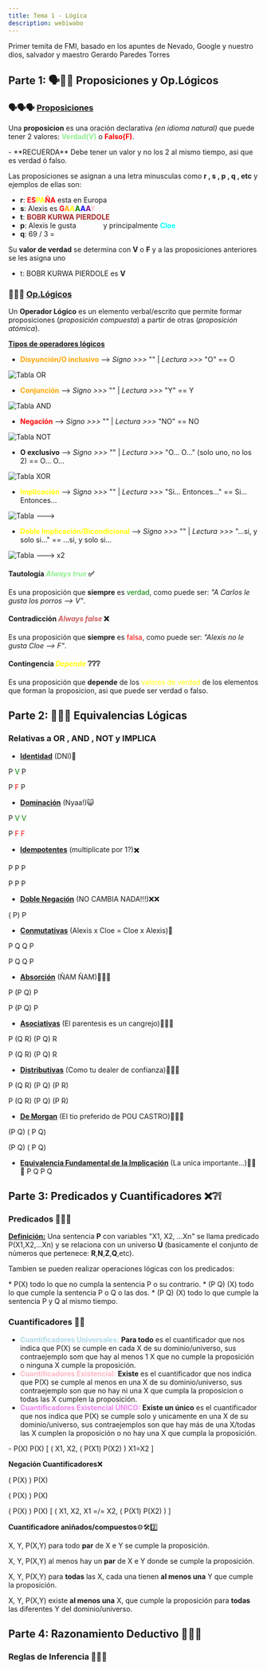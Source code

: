 ```yaml
---
title: Tema 1 - Lógica
description: webiwabo
---
```



Primer temita de FMI, basado en los apuntes de Nevado, Google y nuestro dios, salvador y maestro Gerardo Paredes Torres

## Parte 1: 🗣️🟰🧮 Proposiciones y Op.Lógicos

### 🗣️🗣️🗣️ <u>Proposiciones</u>

Una **proposicion** es una oración declarativa *(en idioma natural)* que puede tener 2 valores: **<span style="color:lightgreen">Verdad(V)</span>** o **<span style="color:red">Falso(F)</span>**.

<Aside>
  - **RECUERDA** Debe tener un valor y no los 2 al mismo tiempo, asi que es verdad ó falso.
</Aside>

Las proposiciones se asignan a una letra minusculas como **r , s , p , q , etc** y ejemplos de ellas son:

- **r**: **<span style="color:red">ES</span>****<span style="color:yellow">PA</span>****<span style="color:red">ÑA</span>** esta en Europa
- **s**: Alexis es **<span style="color:red">G</span>****<span style="color:orange">A</span>****<span style="color:yellow">A</span>****<span style="color:green">A</span>****<span style="color:blue">A</span>****<span style="color:purple">A</span>****<span style="color:pink">Y</span>**
- **t**: **<span style="color:brown">BOBR KURWA PIERDOLE</span>**
- **p**: Alexis le gusta **<span style="color:white">Blanca</span>** y principalmente **<span style="color:cyan">Cloe</span>**
- **q**: 69 / 3 = <Latex formula="\nexists"/>

Su **valor de verdad** se determina con **V** o **F** y a las proposiciones anteriores se les asigna uno

- t: BOBR KURWA PIERDOLE es **V**

### 🧮🧮🧮 <u>Op.Lógicos</u>

Un **Operador Lógico** es un elemento verbal/escrito que permite formar proposiciones (*proposición compuesta*) a partir de otras (*proposición atómica*).

**<u> Tipos de operadores lógicos </u>**

* **<span style="color:orange">Disyunción/O inclusivo</span>** --> *Signo >>>* "<Latex formula="\lor"/>" | *Lectura >>>* "O"
<Latex formula="\Longrightarrow"/> <Latex formula="\lor"/> == O

![Tabla OR](@assets/tabla_or.webp)

* **<span style="color:orange">Conjunción</span>** --> *Signo >>>* "<Latex formula="\land"/>" | *Lectura >>>* "Y"
<Latex formula="\Longrightarrow"/> <Latex formula="\land"/> == Y

![Tabla AND](@assets/tabla_and.webp)

* **<span style="color:red">Negación</span>** --> *Signo >>>* "<Latex formula="\neg"/>" | *Lectura >>>* "NO"
<Latex formula="\Longrightarrow"/> <Latex formula="\neg"/> == NO

![Tabla NOT](@assets/tabla_not.webp)

* **O exclusivo** --> *Signo >>>* "<Latex formula="\oplus"/>" | *Lectura >>>* "O... O..." (solo uno, no los 2)
<Latex formula="\Longrightarrow"/> <Latex formula="\oplus"/> == O... O...

![Tabla XOR](@assets/tabla_xor.jpg)

* **<span style="color:yellow">Implicación</span>** --> *Signo >>>* "<Latex formula="\longrightarrow"/>" | *Lectura >>>* "Si... Entonces..."
<Latex formula="\Longrightarrow"/> <Latex formula="\longrightarrow"/> == Si... Entonces...

![Tabla --->](@assets/tabla_implicacion.webp)

* **<span style="color:yellow">Doble Implicación/Bicondicional</span>** --> *Signo >>>* "<Latex formula="\longleftrightarrow"/>" | *Lectura >>>* "...si, y solo si..."
<Latex formula="\Longrightarrow"/> <Latex formula="\longleftrightarrow"/> == ...si, y solo si...

![Tabla ---> x2](@assets/tabla_biimplicacion.webp)

#### Tautología *<span style="color:lightgreen">Always true</span>* ✅
Es una proposición que **siempre** es <span style="color:green">verdad</span>, como puede ser: *"A Carlos le gusta los porros --> V"*.

#### Contradicción *<span style="color:indianred">Always false</span>* ❌
Es una proposición que **siempre** es <span style="color:red">falsa</span>, como puede ser: *"Alexis no le gusta Cloe --> F"*.

#### Contingencia *<span style="color:yellow">Depende</span>* ❔❔❔
Es una proposición que **depende** de los <span style="color:yellow">valores de verdad</span> de los elementos que forman la proposicion, asi que puede ser verdad o falso.

## Parte 2: 🥐🥐🥐 Equivalencias Lógicas

### Relativas a **OR** , **AND** , **NOT** y **IMPLICA**

* <u>**Identidad**</u> (DNI)🪪
<p>P <Latex formula="\land"/> <span style="color:Green">V</span> <Latex formula="\Longrightarrow"/> P</p>
P <Latex formula="\lor"/> <span style="color:Red">F</span> <Latex formula="\Longrightarrow"/> P

* <u>**Dominación**</u> (Nyaa!)😺
<p>P <Latex formula="\lor"/> <span style="color:Green">V</span> <Latex formula="\Longrightarrow"/> <span style="color:Green">V</span></p>
P <Latex formula="\land"/> <span style="color:Red">F</span> <Latex formula="\Longrightarrow"/> <span style="color:Red">F</span>

* <u>**Idempotentes**</u> (multiplicate por 1?)✖️
<p>P <Latex formula="\lor"/> P <Latex formula="\Longrightarrow"/> P</p>
P <Latex formula="\land"/> P <Latex formula="\Longrightarrow"/> P

* <u>**Doble Negación**</u> (NO CAMBIA NADA!!!)❌❌
<p><Latex formula="\neg"/> ( <Latex formula="\neg"/> P) <Latex formula="\Longrightarrow"/> P</p>

* <u>**Conmutativas**</u> (Alexis x Cloe = Cloe x Alexis)💖
<p>P <Latex formula="\lor"/> Q <Latex formula="\Longrightarrow"/> Q <Latex formula="\lor"/> P</p>
P <Latex formula="\land"/> Q <Latex formula="\Longrightarrow"/> Q <Latex formula="\land"/> P

* <u>**Absorción**</u> (ÑAM ÑAM)🍔🍔🍔
<p>P <Latex formula="\lor"/> (P <Latex formula="\land"/> Q) <Latex formula="\Longrightarrow"/> P</p>
P <Latex formula="\land"/> (P <Latex formula="\lor"/> Q) <Latex formula="\Longrightarrow"/> P

* <u>**Asociativas**</u> (El parentesis es un cangrejo)🦀🦀🦀
<p>P <Latex formula="\lor"/> (Q <Latex formula="\lor"/> R) <Latex formula="\Longrightarrow"/> (P <Latex formula="\lor"/> Q) <Latex formula="\lor"/> R</p>
P <Latex formula="\land"/> (Q <Latex formula="\land"/> R) <Latex formula="\Longrightarrow"/> (P <Latex formula="\land"/> Q) <Latex formula="\land"/> R

* <u>**Distributivas**</u> (Como tu dealer de confianza)🌿🌿🌿
<p>P <Latex formula="\lor"/> (Q <Latex formula="\land"/> R) <Latex formula="\Longrightarrow"/> (P <Latex formula="\lor"/> Q) <Latex formula="\land"/> (P <Latex formula="\lor"/> R)</p>
P <Latex formula="\land"/> (Q <Latex formula="\lor"/> R) <Latex formula="\Longrightarrow"/> (P <Latex formula="\land"/> Q) <Latex formula="\lor"/> (P <Latex formula="\land"/> R)

* <u>**De Morgan**</u> (El tio preferido de POU CASTRO)🥔🥔🥔
<p><Latex formula="\neg"/> (P <Latex formula="\lor"/> Q) <Latex formula="\Longrightarrow"/> ( <Latex formula="\neg"/> P <Latex formula="\land"/> <Latex formula="\neg"/> Q)</p>
<Latex formula="\neg"/> (P <Latex formula="\land"/> Q) <Latex formula="\Longrightarrow"/> ( <Latex formula="\neg"/> P <Latex formula="\lor"/> <Latex formula="\neg"/> Q)

* <u>**Equivalencia Fundamental de la Implicación**</u> (La unica importante...)💋💋💋
P <Latex formula="\longrightarrow"/> Q <Latex formula="\Longleftrightarrow"/> <Latex formula="\neg"/> P <Latex formula="\lor"/> Q

## Parte 3: Predicados y Cuantificadores ❌❔❕

### Predicados 🙊🙈🙉

<u>**Definición:**</u> Una sentencia **P** con variables "X1, X2, ...Xn" se llama predicado P(X1,X2,...Xn) y se relaciona con un universo **U** (basicamente el conjunto de números que pertenece: **R**,**N**,**Z**,**Q**,etc).

<p>Tambien se pueden realizar operaciones lógicas con los predicados:</p> 
* <Latex formula="\neg"/>P(X) <Latex formula="\Longrightarrow"/> todo lo que no cumpla la sentencia P o su contrario.
* (P <Latex formula="\lor"/> Q) (X) <Latex formula="\Longrightarrow"/> todo lo que cumple la sentencia P o Q o las dos.
* (P <Latex formula="\land"/> Q) (X) <Latex formula="\Longrightarrow"/> todo lo que cumple la sentencia P y Q al mismo tiempo.

### Cuantificadores 🧮🧾

* <span style="color:LightBlue">**Cuantificadores Universales:**</span> <Latex formula="\forall"/> <Latex formula="\Longrightarrow"/> **Para todo** es el cuantificador que nos indica que P(X) se cumple en cada X de su dominio/universo, sus contraejemplo som que hay al menos 1 X que no cumple la proposición o ninguna X cumple la proposición.
* <span style="color:LightPink">**Cuantificadores Existencial:**</span> <Latex formula="\exists"/> <Latex formula="\Longrightarrow"/> **Existe** es el cuantificador que nos indica que P(X) se cumple al menos en una X de su dominio/universo, sus contraejemplo son que no hay ni una X que cumpla la proposicion o todas las X cumplen la proposición.
* <span style="color:Violet">**Cuantificadores Existencial ÚNICO:**</span> <Latex formula="\exists!"/> <Latex formula="\Longrightarrow"/> **Existe un único** es el cuantificador que nos indica que P(X) se cumple solo y unicamente en una X de su dominio/universo, sus contraejemplos son que hay más de una X/todas las X cumplen la proposición o no hay una X que cumpla la proposición.

<Aside>
  - <Latex formula="\exists!"/> P(X) <Latex formula="\Longrightarrow"/> <Latex formula="\exists"/> P(X) <Latex formula="\land"/> [ ( <Latex formula="\forall"/> X1, <Latex formula="\forall"/> X2, ( P(X1) <Latex formula="\land"/> P(X2) ) <Latex formula="\longrightarrow"/> X1=X2 ]
</Aside>

**Negación Cuantificadores**❌


<Latex formula="\neg"/> ( <Latex formula="\forall"/> P(X) ) <Latex formula="\Longrightarrow"/> <Latex formula="\exists"/> <Latex formula="\neg"/> P(X)


<Latex formula="\neg"/> ( <Latex formula="\exists"/> P(X) ) <Latex formula="\Longrightarrow"/> <Latex formula="\forall"/> <Latex formula="\neg"/> P(X)


<Latex formula="\neg"/> ( <Latex formula="\exists!"/> P(X) ) <Latex formula="\Longrightarrow"/> <Latex formula="\forall"/> <Latex formula="\neg"/> P(X) <Latex formula="\lor"/> [ ( <Latex formula="\exists"/> X1, <Latex formula="\exists"/> X2, X1 =/= X2, ( P(X1) <Latex formula="\land"/> P(X2) ) ]


**Cuantificadore aniñados/compuestos**⚙️🛠️2️⃣


<Latex formula="\forall"/> X, <Latex formula="\forall"/> Y, P(X,Y) <Latex formula="\Longrightarrow"/> para todo **par** de X e Y se cumple la proposición.


<Latex formula="\exists"/> X, <Latex formula="\exists"/> Y, P(X,Y) <Latex formula="\Longrightarrow"/> al menos hay un **par** de X e Y donde se cumple la proposición.


<Latex formula="\forall"/> X, <Latex formula="\exists"/> Y, P(X,Y) <Latex formula="\Longrightarrow"/> para **todas** las X, cada una tienen **al menos una** Y que cumple la proposición.


<Latex formula="\exists"/> X, <Latex formula="\forall"/> Y, P(X,Y) <Latex formula="\Longrightarrow"/> existe **al menos una** X, que cumple la proposición para **todas** las diferentes Y del dominio/universo. 

## Parte 4: Razonamiento Deductivo 🧠💡🌻

### Reglas de Inferencia 🤫🤫🤫






